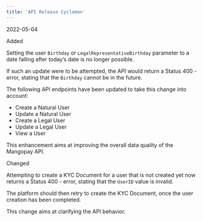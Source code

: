 ```yaml
---  
title: 'API Release Cyclamen'  
---  
```

<span class="date">2022-05-04</span>  
  
  
<div class="pill pill-green">Added</div>  
  

Setting the user `Birthday` or `LegalRepresentativeBirthday` parameter to a date falling after today’s date is no longer possible.  

If such an update were to be attempted, the API would return a Status 400 - error, stating that the `Birthday` cannot be in the future.  

The following API endpoints have been updated to take this change into account:  
- Create a Natural User  
- Update a Natural User  
- Create a Legal User  
- Update a Legal User  
- View a User  

This enhancement aims at improving the overall data quality of the Mangopay API.  
<div class="pill pill-purple">Changed</div>  
  

Attempting to create a KYC Document for a user that is not created yet now returns a Status 400 - error, stating that the `UserID` value is invalid.  

The platform should then retry to create the KYC Document, once the user creation has been completed.  

This change aims at clarifying the API behavior.